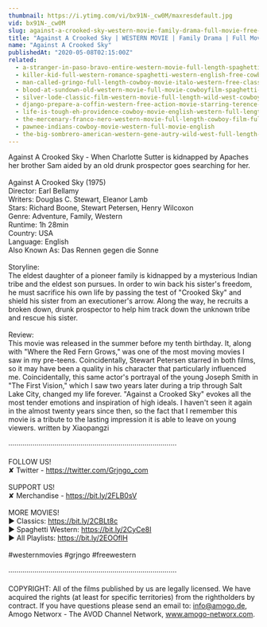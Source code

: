 ```yaml
---
thumbnail: https://i.ytimg.com/vi/bx91N-_cw0M/maxresdefault.jpg
vid: bx91N-_cw0M
slug: against-a-crooked-sky-western-movie-family-drama-full-movie-free-cowboy-film-free-movie
title: "Against A Crooked Sky | WESTERN MOVIE | Family Drama | Full Movie | Free Cowboy Film | Free Movie"
name: "Against A Crooked Sky"
publishedAt: "2020-05-08T02:15:00Z"
related:
  - a-stranger-in-paso-bravo-entire-western-movie-full-length-spaghetti-western-wild-west
  - killer-kid-full-western-romance-spaghetti-western-english-free-cowboy-film
  - man-called-gringo-full-length-cowboy-movie-italo-western-free-classic-movie
  - blood-at-sundown-old-western-movie-full-movie-cowboyfilm-spaghetti-western-english
  - silver-lode-classic-film-western-movie-full-length-wild-west-cowboy-movies-free-film
  - django-prepare-a-coffin-western-free-action-movie-starring-terence-hill-full-cowboy-film
  - life-is-tough-eh-providence-cowboy-movie-english-western-full-length
  - the-mercenary-franco-nero-western-movie-full-length-cowboy-film-full-movie
  - pawnee-indians-cowboy-movie-western-full-movie-english
  - the-big-sombrero-american-western-gene-autry-wild-west-full-length-english
---
```


Against A Crooked Sky - When Charlotte Sutter is kidnapped by Apaches her brother Sam aided by an old drunk prospector goes searching for her.<br />
<br />
Against A Crooked Sky (1975)<br />
Director: Earl Bellamy<br />
Writers: Douglas C. Stewart, Eleanor Lamb<br />
Stars: Richard Boone, Stewart Petersen, Henry Wilcoxon<br />
Genre: Adventure, Family, Western<br />
Runtime: 1h 28min<br />
Country: USA<br />
Language: English<br />
Also Known As: Das Rennen gegen die Sonne<br />
<br />
Storyline:<br />
The eldest daughter of a pioneer family is kidnapped by a mysterious Indian tribe and the eldest son pursues. In order to win back his sister's freedom, he must sacrifice his own life by passing the test of "Crooked Sky" and shield his sister from an executioner's arrow. Along the way, he recruits a broken down, drunk prospector to help him track down the unknown tribe and rescue his sister.<br />
<br />
Review:<br />
This movie was released in the summer before my tenth birthday. It, along with "Where the Red Fern Grows," was one of the most moving movies I saw in my pre-teens. Coincidentally, Stewart Petersen starred in both films, so it may have been a quality in his character that particularly influenced me. Coincidentally, this same actor's portrayal of the young Joseph Smith in "The First Vision," which I saw two years later during a trip through Salt Lake City, changed my life forever. "Against a Crooked Sky" evokes all the most tender emotions and inspiration of high ideals. I haven't seen it again in the almost twenty years since then, so the fact that I remember this movie is a tribute to the lasting impression it is able to leave on young viewers. written by Xiaopangzi<br />
<br />
····················································································<br />
<br />
FOLLOW US!<br />
✘ Twitter - https://twitter.com/Grjngo_com<br />
<br />
SUPPORT US!<br />
✘ Merchandise - https://bit.ly/2FLB0sV<br />
<br />
MORE MOVIES! <br />
► Classics: https://bit.ly/2CBLt8c <br />
► Spaghetti Western: https://bit.ly/2CyCe8I <br />
► All Playlists: https://bit.ly/2EOOfIH <br />
<br />
#westernmovies #grjngo #freewestern<br />
<br />
····················································································<br />
<br />
COPYRIGHT: All of the films published by us are legally licensed. We have acquired the rights (at least for specific territories) from the rightholders by contract. If you have questions please send an email to: info@amogo.de, Amogo Networx - The AVOD Channel Network, www.amogo-networx.com.